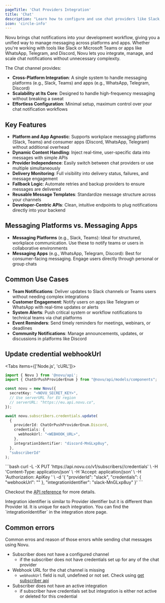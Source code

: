 ```yaml
---
pageTitle: 'Chat Providers Integration'
title: 'Chat'
description: "Learn how to configure and use chat providers like Slack, Microsoft Teams, WhatsApp, and Discord with Novu's notification infrastructure."
icon: 'circle-info'
---
```


Novu brings chat notifications into your development workflow, giving you a unified way to manage messaging across platforms and apps. Whether you're working with tools like Slack or Microsoft Teams or apps like WhatsApp, Telegram, and Discord, Novu lets you integrate, manage, and scale chat notifications without unnecessary complexity.

The Chat channel provides:

- **Cross-Platform Integration**: A single system to handle messaging platforms (e.g., Slack, Teams) and apps (e.g., WhatsApp, Telegram, Discord)
- **Scalability at Its Core**: Designed to handle high-frequency messaging without breaking a sweat
- **Effortless Configuration**: Minimal setup, maximum control over your chat notification workflows

## Key Features

- **Platform and App Agnostic**: Supports workplace messaging platforms (Slack, Teams) and consumer apps (Discord, WhatsApp, Telegram) without additional overhead
- **Dynamic Content Handling**: Inject real-time, user-specific data into messages with simple APIs
- **Provider Independence**: Easily switch between chat providers or use multiple simultaneously
- **Delivery Monitoring**: Full visibility into delivery status, failures, and message engagement
- **Fallback Logic**: Automate retries and backup providers to ensure messages are delivered
- **Reusable Message Templates**: Standardize message structure across your channels
- **Developer-Centric APIs**: Clean, intuitive endpoints to plug notifications directly into your backend

## Messaging Platforms vs. Messaging Apps

- **Messaging Platforms** (e.g., Slack, Teams): Ideal for structured, workplace communication. Use these to notify teams or users in collaborative environments
- **Messaging Apps** (e.g., WhatsApp, Telegram, Discord): Best for consumer-facing messaging. Engage users directly through personal or group chats

## Common Use Cases

- **Team Notifications**: Deliver updates to Slack channels or Teams users without needing complex integrations
- **Customer Engagement**: Notify users on apps like Telegram or WhatsApp with real-time updates or alerts
- **System Alerts**: Push critical system or workflow notifications to technical teams via chat platforms
- **Event Reminders**: Send timely reminders for meetings, webinars, or deadlines
- **Community Notifications**: Manage announcements, updates, or discussions in platforms like Discord


## Update credential webhookUrl

<Tabs items={['Node.js', 'cURL']}>
<Tab value="Node.js">
```typescript
import { Novu } from '@novu/api';
import { ChatOrPushProviderEnum } from "@novu/api/models/components";

const novu = new Novu({
  secretKey: "<NOVU_SECRET_KEY>",
  // Use serverURL for EU region
  // serverURL: "https://eu.api.novu.co",
});

await novu.subscribers.credentials.update(
  {
    providerId: ChatOrPushProviderEnum.Discord,
    credentials: {
      webhookUrl: "<WEBHOOK_URL>",
    },
    integrationIdentifier: "discord-MnGLxp8uy",
  },
  "subscriberId"
);
```
</Tab>
<Tab value="cURL">
```bash
curl -L -X PUT 'https://api.novu.co/v1/subscribers/<SUBSCRIBER_ID>/credentials' \
-H 'Content-Type: application/json' \
-H 'Accept: application/json' \
-H 'Authorization: ApiKey <NOVU_SECRET_KEY>' \
-d '{
  "providerId": "slack",
  "credentials": {
      "webhookUrl": "<WEBHOOK_URL>"
  },
  "integrationIdentifier": "slack-MnGLxp8uy"
}'
```
</Tab>
</Tabs>

Checkout the [API reference](/api-reference/subscribers/update-provider-credentials) for more details.

<Callout type="info">
  Integration identifier is similar to Provider identifier but it is different than Provider Id. It
  is unique for each integration. You can find the `integrationIdentifier` in the integration store
  page.
</Callout>

## Common errors

Common erros and reason of those errors while sending chat messages using Novu.

- Subscriber does not have a configured channel
  - if the subscriber does not have credentials set up for any of the chat provider
- Webhook URL for the chat channel is missing
  - `webhookUrl` field is null, undefined or not set. Check using [get subscriber api](/api-reference/subscribers/retrieve-a-subscriber)
- Subscriber does not have an active integration
  - if subscriber have credentials set but integration is either not active or deleted for this credential
